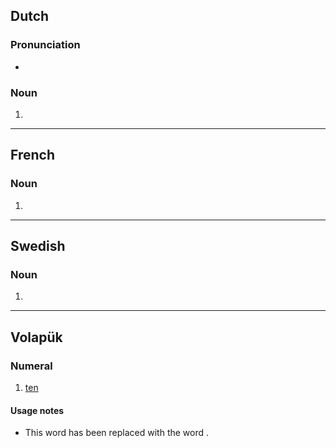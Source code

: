 {{also|BALs|báls|bāls|båls}}
==Dutch==

===Pronunciation===
* {{audio|Nl-bals.ogg|Audio|lang=nl}}

===Noun===
{{head|nl|noun plural form}}

# {{nl-noun form of|pl|bal}}

----

==French==

===Noun===
{{head|fr|noun plural form|g=m}}

# {{plural of|bal|lang=fr}}

----

==Swedish==

===Noun===
{{head|sv|noun form}}

# {{sv-noun-form-indef-gen|bal}}

----

==Volapük==

===Numeral===
{{head|vo|numeral}}

# {{lb|vo|obsolete|cardinal}} [[ten]]

====Usage notes====
* This word has been replaced with the word {{m|vo|deg}}.